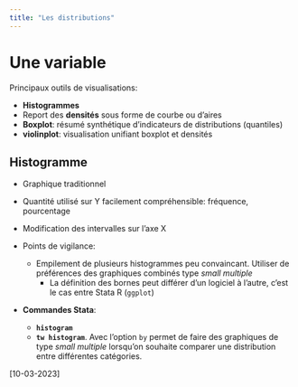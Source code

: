 ```yaml
---
title: "Les distributions"
---
```



# Une variable 

Principaux outils de visualisations: 

- **Histogrammes**
- Report des **densités** sous forme de courbe ou d'aires
- **Boxplot**: résumé synthétique d'indicateurs de distributions (quantiles)
- **violinplot**: visualisation unifiant boxplot et densités 
  
  
## Histogramme  
  
* Graphique traditionnel 
* Quantité utilisé sur Y facilement compréhensible: fréquence, pourcentage
* Modification des intervalles sur l'axe X

* Points de vigilance:   
  - Empilement de plusieurs histogrammes peu convaincant. Utiliser de préférences des graphiques combinés type *small multiple*
	- La définition des bornes peut différer d’un logiciel à l’autre, c’est le cas entre Stata R (`ggplot`)

* **Commandes Stata**:
  * **`histogram`**
  * **`tw histogram`**. Avec l'option `by` permet de faire des graphiques de type *small multiple*  lorsqu'on souhaite comparer une distribution entre différentes catégories.



[10-03-2023]  



